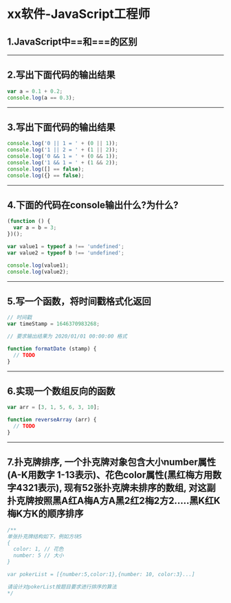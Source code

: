 # xx软件-JavaScript工程师

## 1.JavaScript中==和===的区别

---

## 2.写出下面代码的输出结果

```js
var a = 0.1 + 0.2;
console.log(a == 0.3);
```

---

## 3.写出下面代码的输出结果

```js
console.log('0 || 1 = ' + (0 || 1));
console.log('1 || 2 = ' + (1 || 2));
console.log('0 && 1 = ' + (0 && 1));
console.log('1 && 1 = ' + (1 && 2));
console.log([] == false);
console.log({} == false);
```

---

## 4.下面的代码在console输出什么?为什么?

```js
(function () {
  var a = b = 3;
})();

var value1 = typeof a !== 'undefined';
var value2 = typeof b !== 'undefined';

console.log(value1);
console.log(value2);
```

---

## 5.写一个函数，将时间戳格式化返回

```js
// 时间戳
var timeStamp = 1646370983268;

// 要求输出结果为 2020/01/01 00:00:00 格式

function formatDate (stamp) {
  // TODO
}
```

---

## 6.实现一个数组反向的函数

```js
var arr = [3, 1, 5, 6, 3, 10];

function reverseArray (arr) {
  // TODO
}
```

---

## 7.扑克牌排序, 一个扑克牌对象包含大小number属性(A-K用数字 1-13表示)、花色color属性(黑红梅方用数字4321表示), 现有52张扑克牌未排序的数组, 对这副扑克牌按照黑A红A梅A方A黑2红2梅2方2.....黑K红K梅K方K的顺序排序

```js
/**
单张扑克牌结构如下，例如方块5
{
  color: 1, // 花色
  number: 5 // 大小
}

var pokerList = [{number:5,color:1},{number: 10, color:3}...]

请设计对pokerList按题目要求进行排序的算法
*/
```
